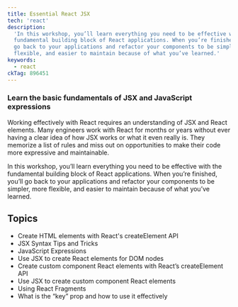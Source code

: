 ```yaml
---
title: Essential React JSX
tech: 'react'
description:
  'In this workshop, you’ll learn everything you need to be effective with the
  fundamental building block of React applications. When you’re finished, you’ll
  go back to your applications and refactor your components to be simpler, more
  flexible, and easier to maintain because of what you’ve learned.'
keywords:
  - react
ckTag: 896451
---
```


### Learn the basic fundamentals of JSX and JavaScript expressions

Working effectively with React requires an understanding of JSX and React
elements. Many engineers work with React for months or years without ever having
a clear idea of how JSX works or what it even really is. They memorize a list of
rules and miss out on opportunities to make their code more expressive and
maintainable.

In this workshop, you’ll learn everything you need to be effective with the
fundamental building block of React applications. When you’re finished, you’ll
go back to your applications and refactor your components to be simpler, more
flexible, and easier to maintain because of what you’ve learned.

## Topics

- Create HTML elements with React's createElement API
- JSX Syntax Tips and Tricks
- JavaScript Expressions
- Use JSX to create React elements for DOM nodes
- Create custom component React elements with React’s createElement API
- Use JSX to create custom component React elements
- Using React Fragments
- What is the “key” prop and how to use it effectively
